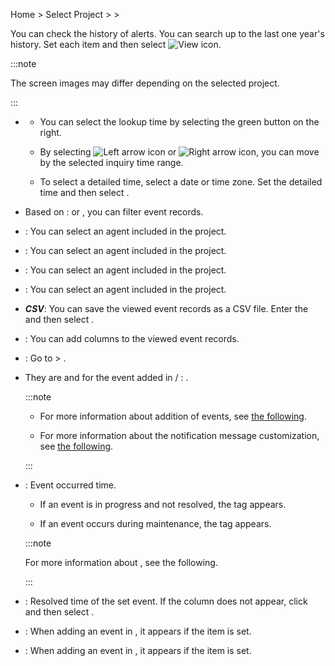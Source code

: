 Home > Select Project > <Cmdname sid="event_statistic" className="uitext" /> > <Cmdname sid="event_history" className="uitext" />

You can check the history of alerts. You can search up to the last one year's history. Set each item and then select ![View icon](/img/ico-btn-search.png).

<InDoc product='java,php,nodejs,python,dotnet,golang,log'><ImgLang img='event-history.png' desc='Event History' /></InDoc>

<InDoc product='kubernetes'><ImgLang img='k8s-event-history.png' desc='Event History' /></InDoc>

<InDoc product='postgresql,oracle,mysql,mssql,tibero,cubrid,altibase,redis,mongodb,oracle-pro,oracle-v1'><ImgLang img='db-event-history.png' desc='Event History' /></InDoc>

<InDoc product='browser'><ImgLang img='browser-event-history.png' desc='Event History' /></InDoc>

<InDoc product='npm'><ImgLang img='npm-event-history.png' desc='Event History' /></InDoc>

<InDoc product='amazon-cloudwatch,amazon-ecs,aws-log,azure,ncloud,oracle-cloud'><ImgLang img='cloud-event-history.png' desc='Event History' /></InDoc>

:::note

The screen images may differ depending on the selected project.

:::

- <Cmdname sid="time_selector" className="uitext" />

  - You can select the lookup time by selecting the green button on the right.

  - By selecting ![Left arrow icon](/img/left-arrow.svg) or ![Right arrow icon](/img/right-arrow.svg), you can move by the selected inquiry time range.

  - To select a detailed time, select a date or time zone. Set the detailed time and then select <Cmdname sid="apply" className="uitext" />.

- Based on <Cmdname sid="filter" className="uitext" />: <Cmdname sid="title" className="uitext" /> or <Cmdname sid="message" className="uitext" />, you can filter event records.

<InDoc product='java,php,nodejs,python,dotnet,golang,log'>

- <Cmdname sid="application" className="uitext" />: You can select an agent included in the project.

</InDoc>

<InDoc product='postgresql,oracle,mysql,mssql,tibero,cubrid,altibase,redis,mongodb,oracle-v1'>

- <Cmdname sid="database" className="uitext" />: You can select an agent included in the project.

</InDoc>

<InDoc product='kubernetes'>

- <Cmdname sid="container" className="uitext" />: You can select an agent included in the project.

</InDoc>

<InDoc product='browser,npm,amazon-cloudwatch,amazon-ecs,aws-log,azure,ncloud,oracle-cloud'>

- <Cmdname sid="agent" className="uitext" />: You can select an agent included in the project.

</InDoc>

- **_CSV_**: You can save the viewed event records as a CSV file. Enter the <Cmdname sid="maximum_csv_lines" className="uitext" /> and then select <Cmdname sid="download" className="uitext" />.

- <Cmdname sid="column_select" className="uitext" />: You can add columns to the viewed event records.

- <Cmdname sid="event_setting" className="uitext" />: Go to <Cmdname sid="event_statistic" className="uitext" /> &gt; <Cmdname sid="event_setting" className="uitext" />.

- They are <Cmdname sid="event_name" className="uitext" /> and <Cmdname sid="message" className="uitext" /> for the event added in <Cmdname sid="title" className="uitext" /> / <Cmdname sid="message" className="uitext" />: <Cmdname sid="event_setting" className="uitext" />.

  <Xclude product="amazon-cloudwatch,amazon-ecs,aws-log,azure,browser,log,ncloud,npm,oracle-cloud">

  :::note

  - For more information about addition of events, see [the following](metric-warning-notice).

  - For more information about the notification message customization, see [the following](set-notification-message).

  :::

  </Xclude>

- <Cmdname sid="event_time" className="uitext" />: Event occurred time.

  - If an event is in progress and not resolved, the <Cmdname sid="in_progress" className="uitext" /> tag appears.

  - If an event occurs during maintenance, the <Cmdname sid="ITM07315" className="uitext" /> tag appears.

  :::note

  For more information about <Cmdname sid="sms_maintenance" className="uitext" />, see <Link to="../management/maintenance">the following</Link>.

  :::

- <Cmdname sid="TTL06583" className="uitext" />: Resolved time of the set event. If the column does not appear, click <Cmdname sid="column_select" className="uitext" /> and then select <Cmdname sid="TTL06583" className="uitext" />.

<Xclude product="postgresql,oracle,mysql,mssql,tibero,cubrid,altibase,redis,mongodb,oracle-v1">

- <Cmdname sid="application" className="uitext" />: When adding an event in <Cmdname sid="event_setting" className="uitext" />, it appears if the <Cmdname sid="alert_object_filtering" className="uitext" /> item is set.

</Xclude>

<InDoc product='postgresql,oracle,mysql,mssql,tibero,cubrid,altibase,redis,mongodb,oracle-v1'>

- <Cmdname sid="instance" className="uitext" />: When adding an event in <Cmdname sid="event_setting" className="uitext" />, it appears if the <Cmdname sid="alert_object_filtering" className="uitext" /> item is set.

</InDoc>
